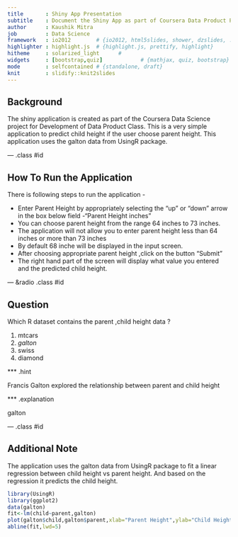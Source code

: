 ```yaml
---
title       : Shiny App Presentation
subtitle    : Document the Shiny App as part of Coursera Data Product Project
author      : Kaushik Mitra
job         : Data Science
framework   : io2012        # {io2012, html5slides, shower, dzslides, ...}
highlighter : highlight.js  # {highlight.js, prettify, highlight}
hitheme     : solarized_light      # 
widgets     : [bootstrap,quiz]            # {mathjax, quiz, bootstrap}
mode        : selfcontained # {standalone, draft}
knit        : slidify::knit2slides
--- 
```


## Background

The shiny application is created as part of the Coursera Data Science project for Development of Data Product Class. 
This is a very simple application to predict child height if the user choose parent height. This application uses the galton data from UsingR package. 

--- .class #id 

## How To Run the Application


There is following steps to run the application -

- Enter Parent Height by appropriately selecting the "up" or "down" arrow in the   box below field -"Parent Height inches"
- You can choose parent height from the range 64 inches to 73 inches. 
- The application will not allow you to enter parent height less than 64 inches    or more than 73 inches
- By default 68 inche will be displayed in the input screen. 
- After choosing appropriate parent height ,click on the button "Submit"
- The right hand part of the screen will display what value you entered and the    predicted child height.

--- &radio .class #id 

## Question 

Which R dataset contains the parent ,child height data ?

1. mtcars
2. _galton_
3. swiss
4. diamond

*** .hint 

Francis Galton explored the relationship between parent and child height

*** .explanation 

galton

--- .class #id 

## Additional Note
The application uses the galton data from UsingR package to fit a linear regression between child height vs parent height. And based on the regression it predicts the child height. 
```r
library(UsingR)
library(ggplot2)
data(galton)
fit<-lm(child~parent,galton)
plot(galton$child,galton$parent,xlab="Parent Height",ylab="Child Height")
abline(fit,lwd=5)
```

